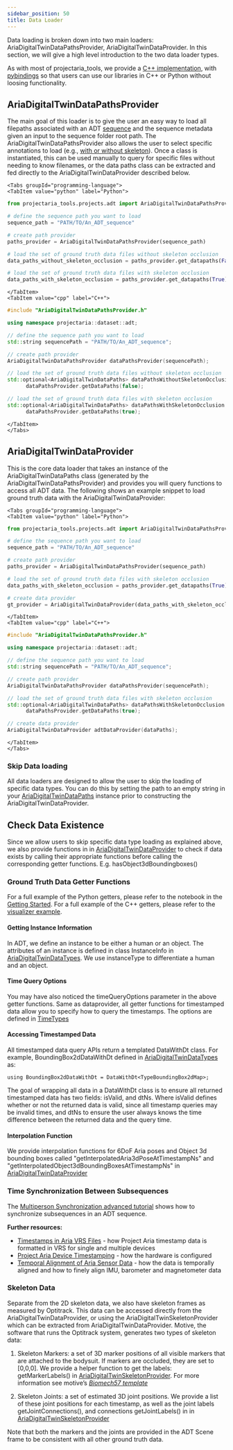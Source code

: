 ```yaml
---
sidebar_position: 50
title: Data Loader
---
```


Data loading is broken down into two main loaders: AriaDigitalTwinDataPathsProvider, AriaDigitalTwinDataProvider.
In this section, we will give a high level introduction to the two data loader types.

As with most of projectaria_tools, we provide a [C++ implementation](https://github.com/facebookresearch/projectaria_tools/tree/main/projects/AriaDigitalTwinDatasetTools/data_provider),
with [pybindings](https://github.com/facebookresearch/projectaria_tools/blob/main/projects/AriaDigitalTwinDatasetTools/python/AriaDigitalTwinDatasetToolsPyBind.h#L263) so that users can use our libraries in C++ or Python without loosing functionality.


## AriaDigitalTwinDataPathsProvider

The main goal of this loader is to give the user an easy way to load all filepaths associated with an ADT [sequence](data_format.mdx#sequence-and-subsequence) and the sequence metadata given an input to the sequence folder root path.
The AriaDigitalTwinDataPathsProvider also allows the user to select specific annotations to load (e.g., [with or without skeleton](data_format.mdx#skeleton-data-and-availability)).
Once a class is instantiated, this can be used manually to query for specific files without needing to know filenames, or the data paths class can be extracted and fed directly to the AriaDigitalTwinDataProvider described below.


```mdx-code-block
<Tabs groupId="programming-language">
<TabItem value="python" label="Python">
```
```python
from projectaria_tools.projects.adt import AriaDigitalTwinDataPathsProvider

# define the sequence path you want to load
sequence_path = "PATH/TO/An_ADT_sequence"

# create path provider
paths_provider = AriaDigitalTwinDataPathsProvider(sequence_path)

# load the set of ground truth data files without skeleton occlusion
data_paths_without_skeleton_occlusion = paths_provider.get_datapaths(False)

# load the set of ground truth data files with skeleton occlusion
data_paths_with_skeleton_occlusion = paths_provider.get_datapaths(True)
```
```mdx-code-block
</TabItem>
<TabItem value="cpp" label="C++">
```
```cpp
#include "AriaDigitalTwinDataPathsProvider.h"

using namespace projectaria::dataset::adt;

// define the sequence path you want to load
std::string sequencePath = "PATH/TO/An_ADT_sequence";

// create path provider
AriaDigitalTwinDataPathsProvider dataPathsProvider(sequencePath);

// load the set of ground truth data files without skeleton occlusion
std::optional<AriaDigitalTwinDataPaths> dataPathsWithoutSkeletonOcclusion =
      dataPathsProvider.getDataPaths(false);

// load the set of ground truth data files with skeleton occlusion
std::optional<AriaDigitalTwinDataPaths> dataPathsWithSkeletonOcclusion =
      dataPathsProvider.getDataPaths(true);
```
```mdx-code-block
</TabItem>
</Tabs>
```

## AriaDigitalTwinDataProvider

This is the core data loader that takes an instance of the AriaDigitalTwinDataPaths class (generated by the AriaDigitalTwinDataPathsProvider) and provides you will query functions to access all ADT data.
The following shows an example snippet to load ground truth data with the AriaDigitalTwinDataProvider:

```mdx-code-block
<Tabs groupId="programming-language">
<TabItem value="python" label="Python">
```
```python
from projectaria_tools.projects.adt import AriaDigitalTwinDataPathsProvider, AriaDigitalTwinDataProvider

# define the sequence path you want to load
sequence_path = "PATH/TO/An_ADT_sequence"

# create path provider
paths_provider = AriaDigitalTwinDataPathsProvider(sequence_path)

# load the set of ground truth data files with skeleton occlusion
data_paths_with_skeleton_occlusion = paths_provider.get_datapaths(True)

# create data provider
gt_provider = AriaDigitalTwinDataProvider(data_paths_with_skeleton_occlusion)
```
```mdx-code-block
</TabItem>
<TabItem value="cpp" label="C++">
```
```cpp
#include "AriaDigitalTwinDataPathsProvider.h"

using namespace projectaria::dataset::adt;

// define the sequence path you want to load
std::string sequencePath = "PATH/TO/An_ADT_sequence";

// create path provider
AriaDigitalTwinDataPathsProvider dataPathsProvider(sequencePath);

// load the set of ground truth data files with skeleton occlusion
std::optional<AriaDigitalTwinDataPaths> dataPathsWithSkeletonOcclusion =
      dataPathsProvider.getDataPaths(true);

// create data provider
AriaDigitalTwinDataProvider adtDataProvider(dataPaths);
```
```mdx-code-block
</TabItem>
</Tabs>
```

### Skip Data loading

All data loaders are designed to allow the user to skip the loading of specific data types.
You can do this by setting the path to an empty string in your [AriaDigitalTwinDataPaths](https://github.com/facebookresearch/projectaria_tools/blob/main/projects/AriaDigitalTwinDatasetTools/data_provider/AriaDigitalTwinDataPathsProvider.h)
instance prior to constructing the AriaDigitalTwinDataProvider.

## Check Data Existence
Since we allow users to skip specific data type loading as explained above, we also provide functions in in [AriaDigitalTwinDataProvider](https://github.com/facebookresearch/projectaria_tools/blob/main/projects/AriaDigitalTwinDatasetTools/data_provider/AriaDigitalTwinDataProvider.h)
to check if data exists by calling their appropriate functions before calling the corresponding getter functions. E.g. hasObject3dBoundingboxes()

### Ground Truth Data Getter Functions

For a full example of the Python getters, please refer to the notebook in the [Getting Started](getting_started.mdx).
For a full example of the C++ getters, please refer to the [visualizer example](visualizers.mdx).

#### Getting Instance Information

In ADT, we define an instance to be either a human or an object. The attributes of an instance is defined in class InstanceInfo in [AriaDigitalTwinDataTypes](https://github.com/facebookresearch/projectaria_tools/blob/main/projects/AriaDigitalTwinDatasetTools/data_provider/AriaDigitalTwinDataTypes.h).
We use instanceType to differentiate a human and an object.

#### Time Query Options

You may have also noticed the timeQueryOptions parameter in the above getter functions. Same as dataprovider, all getter functions for timestamped data allow you to
specify how to query the timestamps. The options are defined in [TimeTypes](https://github.com/facebookresearch/projectaria_tools/blob/main/core/data_provider/TimeTypes.h)

#### Accessing Timestamped Data

All timestamped data query APIs return a templated DataWithDt class. For example, BoundingBox2dDataWithDt defined in [AriaDigitalTwinDataTypes](https://github.com/facebookresearch/projectaria_tools/blob/main/projects/AriaDigitalTwinDatasetTools/data_provider/AriaDigitalTwinDataTypes.h) as:

```
using BoundingBox2dDataWithDt = DataWithDt<TypeBoundingBox2dMap>;
```

The goal of wrapping all data in a DataWithDt class is to ensure all returned timestamped data has two fields: isValid, and dtNs. Where isValid defines whether or not the returned data is valid, since all timestamp queries may be invalid times, and dtNs to ensure the user always knows the time difference between the returned data and the query time.

#### Interpolation Function
We provide interpolation functions for 6DoF Aria poses and Object 3d bounding boxes called "getInterpolatedAria3dPoseAtTimestampNs" and "getInterpolatedObject3dBoundingBoxesAtTimestampNs"
in [AriaDigitalTwinDataProvider](https://github.com/facebookresearch/projectaria_tools/blob/main/projects/AriaDigitalTwinDatasetTools/data_provider/AriaDigitalTwinDataProvider.h)

### Time Synchronization Between Subsequences

The [Multiperson Synchronization advanced tutorial](advanced_tutorials/multiperson_synchronization.mdx) shows how to synchronize subsequences in an ADT sequence.

**Further resources:**
* [Timestamps in Aria VRS Files](/data_formats/aria_vrs/timestamps_in_aria_vrs.mdx) - how Project Aria timestamp data is formatted in VRS for single and multiple devices
* [Project Aria Device Timestamping](/tech_insights/device_timestamping.mdx) - how the hardware is configured
* [Temporal Alignment of Aria Sensor Data](/tech_insights/temporal_alignment_of_sensor_data.mdx) - how the data is temporally aligned and how to finely align IMU, barometer and magnetometer data

### Skeleton Data

Separate from the 2D skeleton data, we also have skeleton frames as measured by Optitrack.
This data can be accessed directly from the AriaDigitalTwinDataProvider, or using the AriaDigitalTwinSkeletonProvider which can be extracted from AriaDigitalTwinDataProvider.
Motive, the software that runs the Optitrack system, generates two types of skeleton data:

1. Skeleton Markers: a set of 3D marker positions of all visible markers that are attached to the bodysuit. If markers are occluded, they are set to [0,0,0].
We provide a helper function to get the labels: getMarkerLabels() in [AriaDigitalTwinSkeletonProvider](https://github.com/facebookresearch/projectaria_tools/blob/main/projects/AriaDigitalTwinDatasetTools/data_provider/AriaDigitalTwinSkeletonProvider.h).
For more information see motive’s [_Biomech57 template_](https://v22.wiki.optitrack.com/index.php?title=Biomechanics_Markersets)

2. Skeleton Joints: a set of estimated 3D joint positions. We provide a list of these joint positions for each timestamp,
as well as the joint labels getJointConnections(), and connections getJointLabels() in in [AriaDigitalTwinSkeletonProvider](https://github.com/facebookresearch/projectaria_tools/blob/main/projects/AriaDigitalTwinDatasetTools/data_provider/AriaDigitalTwinSkeletonProvider.h)

Note that both the markers and the joints are provided in the ADT Scene frame to be consistent with all other ground truth data.
